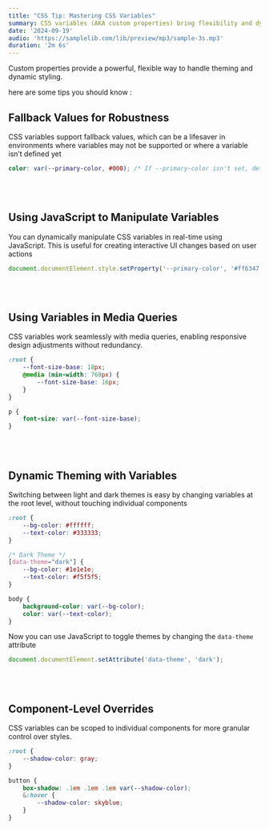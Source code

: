```yaml
---
title: "CSS Tip: Mastering CSS Variables"
summary: CSS variables (AKA custom properties) bring flexibility and dynamic control to your stylesheets. This guide highlights practical tips for leveraging CSS variables in real-world projects
date: '2024-09-19'
audio: 'https://samplelib.com/lib/preview/mp3/sample-3s.mp3'
duration: '2m 6s'
---
```


Custom properties provide a powerful, flexible way to handle theming and dynamic styling. 

here are some tips you should know :

## Fallback Values for Robustness

CSS variables support fallback values, which can be a lifesaver in environments where variables may not be supported or where a variable isn’t defined yet

```scss
color: var(--primary-color, #000); /* If --primary-color isn't set, default to black */
```

<br /><br />
## Using JavaScript to Manipulate Variables

You can dynamically manipulate CSS variables in real-time using JavaScript. This is useful for creating interactive UI changes based on user actions

```javascript
document.documentElement.style.setProperty('--primary-color', '#ff6347');
```

<br /><br />
## Using Variables in Media Queries

CSS variables work seamlessly with media queries, enabling responsive design adjustments without redundancy.

```scss
:root {
    --font-size-base: 18px;
    @media (min-width: 768px) {
        --font-size-base: 16px;
    }
}

p {
    font-size: var(--font-size-base);
}

```

<br /><br />
## Dynamic Theming with Variables

Switching between light and dark themes is easy by changing variables at the root level, without touching individual components

```css
:root {
    --bg-color: #ffffff;
    --text-color: #333333;
}

/* Dark Theme */
[data-theme="dark"] {
    --bg-color: #1e1e1e;
    --text-color: #f5f5f5;
}

body {
    background-color: var(--bg-color);
    color: var(--text-color);
}
```

Now you can use JavaScript to toggle themes by changing the `data-theme` attribute

```javascript 
document.documentElement.setAttribute('data-theme', 'dark');
```

<br /><br />
## Component-Level Overrides

CSS variables can be scoped to individual components for more granular control over styles.

```scss
:root {
	--shadow-color: gray;
}

button {
	box-shadow: .1em .1em .1em var(--shadow-color);
    &:hover {
        --shadow-color: skyblue;
    }
}
```